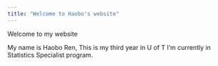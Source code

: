 ---
title: "Welcome to Haobo's website"
---

Welcome to my website

My name is Haobo Ren, This is my third year in U of T
I'm currently in Statistics Specialist program.
